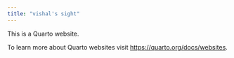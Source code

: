 ```yaml
---
title: "vishal's sight"
---
```


This is a Quarto website.

To learn more about Quarto websites visit <https://quarto.org/docs/websites>.
